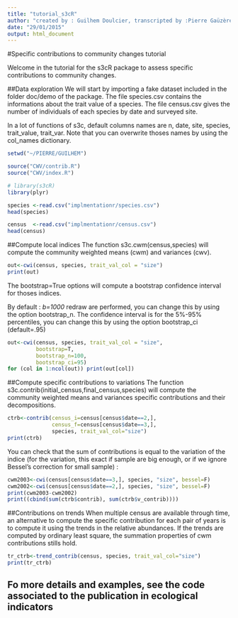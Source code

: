 ```yaml
---
title: "tutorial_s3cR"
author: "created by : Guilhem Doulcier, transcripted by :Pierre Gaüzère"
date: "29/01/2015"
output: html_document
---
```

#Specific contributions to community changes tutorial

Welcome in the tutorial for the s3cR  package to assess specific contributions to community changes.


##Data exploration
We will start by importing a fake dataset included in the folder doc/demo of the package. The file species.csv contains the informations about the trait value of a species. The file census.csv gives the number of individuals of each species by date and surveyed site.

In a lot of functions of s3c, default columns names are n, date, site, species, trait\_value, trait\_var. Note that you can overwrite thoses names by using the col_names dictionary.

```r
setwd("~/PIERRE/GUILHEM")

source("CWV/contrib.R")
source("CWV/index.R")

```

```r
# library(s3cR)
library(plyr)
```


```r
species <-read.csv("implmentationr/species.csv")
head(species)
```


```r
census  <-read.csv("implmentationr/census.csv")
head(census)
```



##Compute local indices
The function s3c.cwm(census,species) will compute the community weighted means (cwm) and variances (cwv).

```r
out<-cwi(census, species, trait_val_col = "size")
print(out)
```
The bootstrap=True options will compute a bootstrap confidence interval for thoses indices.

By default :
*b=1000* redraw are performed, you can change this by using the option bootstrap_n.
The confidence interval is for the 5%-95% percentiles, you can change this by using the option bootstrap_ci (default=.95)

```r
out<-cwi(census, species, trait_val_col = "size", 
         bootstrap=T, 
         bootstrap_n=100, 
         bootstrap_ci=95)
for (col in 1:ncol(out)) print(out[col])
```




##Compute specific contributions to variations
The function s3c.contrib(initial\_census,final_census,species) will compute the community weighted means and variances specific contributions and their decompositions.

```r
ctrb<-contrib(census_i=census[census$date==2,],
              census_f=census[census$date==3,],
              species, trait_val_col="size")
print(ctrb)
```

You can check that the sum of contributions is equal to the variation of the indice (for the variation, this exact if sample are big enough, or if we ignore Bessel's correction for small sample) :

```r
cwm2003<-cwi(census[census$date==3,], species, "size", bessel=F)
cwm2002<-cwi(census[census$date==2,], species, "size", bessel=F)
print(cwm2003-cwm2002)
print((cbind(sum(ctrb$contrib), sum(ctrb$v_contrib))))
```



##Contributions on trends
When multiple census are available through time, an alternative to compute the specific contribution for each pair of years is to compute it using the trends in the relative abundances. If the trends are computed by ordinary least square, the summation properties of cwm contributions stills hold.

```r
tr_ctrb<-trend_contrib(census, species, trait_val_col="size")
print(tr_ctrb)
```

## Fo more details and examples, see the code associated to the publication in ecological indicators